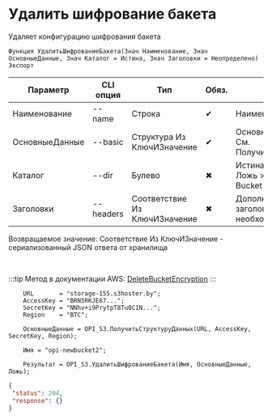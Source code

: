 ﻿---
sidebar_position: 6
---


# Удалить шифрование бакета
 Удаляет конфигурацию шифрования бакета



`Функция УдалитьШифрованиеБакета(Знач Наименование, Знач ОсновныеДанные, Знач Каталог = Истина, Знач Заголовки = Неопределено) Экспорт`

  | Параметр | CLI опция | Тип | Обяз. | Назначение |
  |-|-|-|-|-|
  | Наименование | --name | Строка | &#x2714; | Наименование бакета |
  | ОсновныеДанные | --basic | Структура Из КлючИЗначение | &#x2714; | Основные данные запроса. См. ПолучитьСтруктуруДанных |
  | Каталог | --dir | Булево | &#x2716; | Истина > Directory Bucket, Ложь > General Purpose Bucket |
  | Заголовки | --headers | Соответствие Из КлючИЗначение | &#x2716; | Дополнительные заголовки запроса, если необходимо |

  
  Возвращаемое значение:   Соответствие Из КлючИЗначение - сериализованный JSON ответа от хранилища

<br/>

:::tip
Метод в документации AWS: [DeleteBucketEncryption](https://docs.aws.amazon.com/AmazonS3/latest/API/API_DeleteBucketEncryption.html)
:::
<br/>


```bsl title="Пример использования для 1С:Предприятие/OneScript"
    URL       = "storage-155.s3hoster.by";
    AccessKey = "BRN5RKJE67...";
    SecretKey = "NNhv+i9PrytpT8Tu0C1N...";
    Region    = "BTC";

    ОсновныеДанные = OPI_S3.ПолучитьСтруктуруДанных(URL, AccessKey, SecretKey, Region);

    Имя = "opi-newbucket2";

    Результат = OPI_S3.УдалитьШифрованиеБакета(Имя, ОсновныеДанные, Ложь);
```
    



```json title="Результат"
{
 "status": 204,
 "response": {}
}
```
